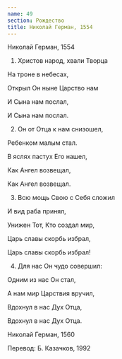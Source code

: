 ```yaml
---
name: 49
section: Рождество
title: Николай Герман, 1554
---
```

Николай Герман, 1554


1. Христов народ, хвали Творца

На троне в небесах,

Открыл Он ныне Царство нам

И Сына нам послал,

И Сына нам послал.


2. Он от Отца к нам снизошел,

Ребенком малым стал.

В яслях пастух Его нашел,

Как Ангел возвещал,

Как Ангел возвещал.


3. Всю мощь Свою с Себя сложил

И вид раба принял,

Унижен Тот, Кто создал мир,

Царь славы скорбь избрал,

Царь славы скорбь избрал!


4. Для нас Он чудо совершил:

Одним из нас Он стал,

А нам мир Царствия вручил,

Вдохнул в нас Дух Отца,

Вдохнул в нас Дух Отца.


Николай Герман, 1560

Перевод: Б. Казачков, 1992